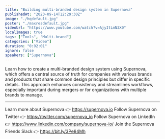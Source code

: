 ```yaml
---
title: "Building multi-branded design system in Supernova"
publishedAt: "2023-09-14T12:29:30Z"
image: "./hqdefault.jpg"
poster: "./maxresdefault.jpg"
videoUrl: "https://www.youtube.com/watch?v=AjyItLmN3X0"
localImages: true
tags: ["Tools", "Multi-brand"]
categories: ["Video"]
duration: "0:02:01"
ignore: false
speakers: ["Supernova"]
---
```


Learn how to create a multi-branded design system using Supernova, which offers a central source of truth for companies with various brands and products that share common design principles but differ in specific details. This approach enhances consistency and streamlines workflows, especially important during mergers or for organizations with multiple brands to manage.

---

Learn more about Supernova 👉 https://supernova.io
Follow Supernova on Twitter 👉 https://twitter.com/supernova_io
Follow Supernova on LinkedIn 👉 https://www.linkedin.com/company/supernova-io/
Join the Supernova Friends Slack 👉 https://bit.ly/3Pe84Mh
